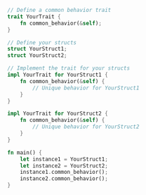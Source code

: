 ```rust
// Define a common behavior trait
trait YourTrait {
    fn common_behavior(&self);
}

// Define your structs
struct YourStruct1;
struct YourStruct2;

// Implement the trait for your structs
impl YourTrait for YourStruct1 {
    fn common_behavior(&self) {
        // Unique behavior for YourStruct1
    }
}

impl YourTrait for YourStruct2 {
    fn common_behavior(&self) {
        // Unique behavior for YourStruct2
    }
}

fn main() {
    let instance1 = YourStruct1;
    let instance2 = YourStruct2;
    instance1.common_behavior();
    instance2.common_behavior();
}

```